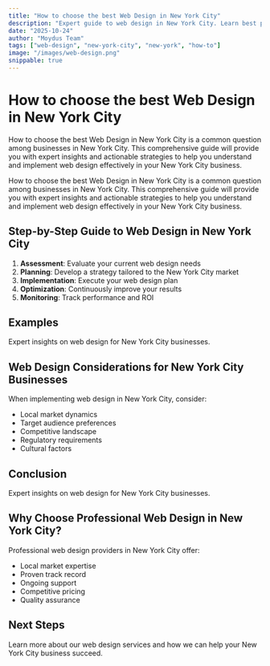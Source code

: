 ```yaml
---
title: "How to choose the best Web Design in New York City"
description: "Expert guide to web design in New York City. Learn best practices, pricing, and strategies for New York City businesses."
date: "2025-10-24"
author: "Moydus Team"
tags: ["web-design", "new-york-city", "new-york", "how-to"]
image: "/images/web-design.png"
snippable: true
---
```


# How to choose the best Web Design in New York City

How to choose the best Web Design in New York City is a common question among businesses in New York City. This comprehensive guide will provide you with expert insights and actionable strategies to help you understand and implement web design effectively in your New York City business.

How to choose the best Web Design in New York City is a common question among businesses in New York City. This comprehensive guide will provide you with expert insights and actionable strategies to help you understand and implement web design effectively in your New York City business.

## Step-by-Step Guide to Web Design in New York City

1. **Assessment**: Evaluate your current web design needs
2. **Planning**: Develop a strategy tailored to the New York City market
3. **Implementation**: Execute your web design plan
4. **Optimization**: Continuously improve your results
5. **Monitoring**: Track performance and ROI

## Examples

Expert insights on web design for New York City businesses.

## Web Design Considerations for New York City Businesses

When implementing web design in New York City, consider:
- Local market dynamics
- Target audience preferences
- Competitive landscape
- Regulatory requirements
- Cultural factors

## Conclusion

Expert insights on web design for New York City businesses.

## Why Choose Professional Web Design in New York City?

Professional web design providers in New York City offer:
- Local market expertise
- Proven track record
- Ongoing support
- Competitive pricing
- Quality assurance

## Next Steps

Learn more about our web design services and how we can help your New York City business succeed.

<GeoCTA 
  city="New York City"
  service="Web Design"
  ctaText="Get Started Today"
/>
